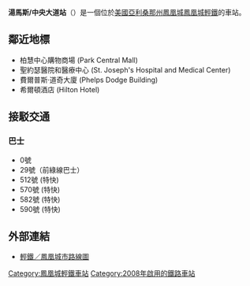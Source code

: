 {{Infobox station
|name=湯馬斯/中央大道
|engname=Thomas/Central Avenue
|nametype=station
|livery=#cef2e0
|namecolour=Black
|linecolour=Purple
|location=[[美國|美國]][[亞利桑那州|亞利桑那州]][[鳳凰城|鳳凰城]]
|line=[[鳳凰城輕鐵|鳳凰城輕鐵]]
|stationhours=0500-2300
|hours=0500-2300
|connection=0號，29號，512號 (特快)，570號 (特快)，582號 (特快)和590號 (特快)巴士路線
|openday=2008年12月27日
|stationtype=地面車站
|platformtype= [[島式月台|島式月台]]
|platform=2}}

'''湯馬斯/中央大道站'''（{{lang-en|Thomas/Central Avenue station}}）是一個位於[[美國|美國]][[亞利桑那州|亞利桑那州]][[鳳凰城|鳳凰城]][[鳳凰城輕鐵|鳳凰城輕鐵]]的車站。

==鄰近地標==
*柏慧中心購物商場 (Park Central Mall)
*聖約瑟醫院和醫療中心 (St. Joseph's Hospital and Medical Center)
*費爾普斯·道奇大廈 (Phelps Dodge Building)
*希爾頓酒店 (Hilton Hotel)

==接駁交通==
===巴士===
*0號
*29號（前綠線巴士）
*512號 (特快)
*570號 (特快)
*582號 (特快)
*590號 (特快)

==外部連結==
* [https://web.archive.org/web/20090126203518/http://www.valleymetro.org/images/uploads/maps_valleymetro/H-Phx_Stations.pdf 輕鐵／鳳凰城市路線圖] {{en}}

{{鳳凰城輕鐵}}
[[Category:鳳凰城輕鐵車站|Category:鳳凰城輕鐵車站]]
[[Category:2008年啟用的鐵路車站|Category:2008年啟用的鐵路車站]]